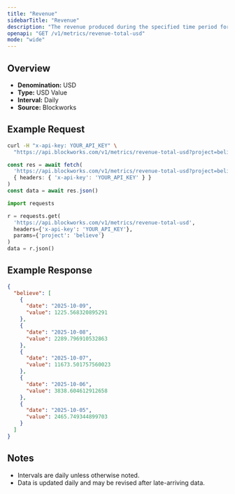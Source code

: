 ```yaml
---
title: "Revenue"
sidebarTitle: "Revenue"
description: "The revenue produced during the specified time period for given project."
openapi: "GET /v1/metrics/revenue-total-usd"
mode: "wide"
---
```


## Overview

- **Denomination:** USD
- **Type:** USD Value
- **Interval:** Daily
- **Source:** Blockworks

## Example Request

<CodeGroup>

```bash cURL
curl -H "x-api-key: YOUR_API_KEY" \
  "https://api.blockworks.com/v1/metrics/revenue-total-usd?project=believe"
```

```typescript TypeScript
const res = await fetch(
  'https://api.blockworks.com/v1/metrics/revenue-total-usd?project=believe',
  { headers: { 'x-api-key': 'YOUR_API_KEY' } }
)
const data = await res.json()
```

```python Python
import requests

r = requests.get(
  'https://api.blockworks.com/v1/metrics/revenue-total-usd',
  headers={'x-api-key': 'YOUR_API_KEY'},
  params={'project': 'believe'}
)
data = r.json()
```

</CodeGroup>

## Example Response

```json
{
  "believe": [
    {
      "date": "2025-10-09",
      "value": 1225.568320895291
    },
    {
      "date": "2025-10-08",
      "value": 2289.796910532863
    },
    {
      "date": "2025-10-07",
      "value": 11673.501757560023
    },
    {
      "date": "2025-10-06",
      "value": 3838.604612912658
    },
    {
      "date": "2025-10-05",
      "value": 2465.749344899703
    }
  ]
}
```

## Notes
- Intervals are daily unless otherwise noted.
- Data is updated daily and may be revised after late-arriving data.